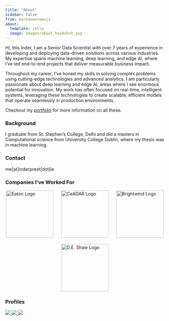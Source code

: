 ```yaml
---
title: "About"
sidebar: false
from: markdown+emoji
about:
  template: jolla
  image: images/about_headshot.jpg
---
```


Hi, this Inder, I am a Senior Data Scientist with over 7 years of experience in developing and deploying data-driven solutions across various industries. My expertise spans machine learning, deep learning, and edge AI, where I've led end-to-end projects that deliver measurable business impact.

Throughout my career, I’ve honed my skills in solving complex problems using cutting-edge technologies and advanced analytics. I am particularly passionate about deep learning and edge AI, areas where I see enormous potential for innovation. My work has often focused on real-time, intelligent systems, leveraging these technologies to create scalable, efficient models that operate seamlessly in production environments.


Checkout my [portfolio](portfolio.qmd) for more information on all these.
<br>

<!---
I believe that personal and professional lives are complexly intertwined, so instead of creating a solely professional website, this one is a mix of both and you will see the
two themes across the [portfolio](portfolio.qmd) and [blog](blog.qmd).
The same goes for the name KabroAI, which comes from my family's business of selling motor parts. But won't deny it is also a catchy name :wink:.
-->
### Background

I graduate from St. Stephen's College, Delhi and did a masters in Computational science from University College Dublin, where my thesis was in
machine learning.


### Contact

me[at]inderpreet[dot]ie

### Companies I've Worked For


```{=html}
<div style="display: flex; justify-content: space-around; align-items: center; flex-wrap: wrap; gap: 20px;">
    <a class="btn" href="https://www.eaton.com/ie/en-gb.html" target="_blank" rel="noopener noreferrer">
        <img src="images/eaton.png" style="width: 150px; height: auto;" alt="Eaton Logo"/>
    </a>
    <a class="btn" href="https://ceadar.ie/" target="_blank" rel="noopener noreferrer">
        <img src="images/ceadar.png" style="width: 150px; height: auto;" alt="CeADAR Logo"/>
    </a>
    <a class="btn" href="https://www.brightwindanalysis.com/" target="_blank" rel="noopener noreferrer">
        <img src="images/brightwind.png" style="width: 150px; height: auto;" alt="Brightwind Logo"/>
    </a>
    <a class="btn" href="https://www.deshawresearch.com/" target="_blank" rel="noopener noreferrer">
        <img src="images/de_shaw.png" style="width: 150px; height: auto;" alt="D.E. Shaw Logo"/>
    </a>
</div>


```



### Profiles
::: {.column-page-inset .text-center}

```{=html}

<a class="btn" href="https://www.linkedin.com/in/inder-preet-kakkar/" target="_blank" rel="noopener noreferrer">
<img src="https://img.shields.io/badge/-LinkedIn-306EA8?style=flat&logo=Linkedin&logoColor=white&link=https://www.linkedin.com/in/inder-preet-kakkar/"/>
</a>
<a class="btn" href="https://github.com/inder-preet-kakkar" target="_blank" rel="noopener noreferrer">
<img src="https://img.shields.io/badge/-GitHub-2F2F2F?style=flat&logo=github&logoColor=white&link=https://github.com/inder-preet-kakkar"/>
</a>
<a class="btn" href="https://scholar.google.com/citations?hl=en&user=0uFpuSMAAAAJ;hl=en" target="_blank" rel="noopener noreferrer">
<img src="https://img.shields.io/badge/-Google_Scholar-676767?style=flat&logo=google-scholar&logoColor=white&link=https://scholar.google.com/citations?hl=en&user=0uFpuSMAAAAJ;hl=en"/>
</a>
```
:::






